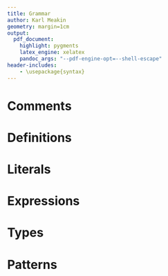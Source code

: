 ```yaml
---
title: Grammar
author: Karl Meakin
geometry: margin=1cm
output:
  pdf_document:
    highlight: pygments
    latex_engine: xelatex
    pandoc_args: "--pdf-engine-opt=--shell-escape"
header-includes:
    - \usepackage{syntax}
---
```


# Comments
\begin{grammar}
<LineComment> ::= `//' <any character> <newline or end of file>

<BlockComment> ::= `/*' <any character> <BlockComment> <any character> `*/'
\end{grammar}

# Definitions
\begin{grammar}
<SourceFile> ::= <Definition>

<Definition> ::= <FnDefinition> | <StructDefinition> | <EnumDefinition> 

<FnDefinition> ::= `fn' <ParamList> <ReturnType> <BlockExpr>

<StructDefinition> ::= `struct' <Ident> `{' <Field>\textsuperscript{,*} `}'

<EnumDefinition> ::= `enum' <Ident> `{' <EnumVariant>\textsuperscript{,*} `}'

<EnumVariant> ::= <Ident> `{' <Field>\textsuperscript{,*} `}'

<Field> ::= <Ident> `:' <Type>
\end{grammar}

# Literals
\begin{grammar}
<Lit> ::= <BoolLit> | <IntLit> | <FloatLit> | <CharLit>

<BooLit> ::= `true' | `false'

<IntLit> ::= <BinInt> | <DecInt> | <HexInt>

<BinInt> ::= (`0b' | `0B') <BinDigit> <BinDigit_>\textsuperscript{*}

<BinDigit> ::= `0' | `1'

<BinDigit_> ::= <BinDigit> | `_'

<DecInt> ::= <DecDigit> <DecDigit_>\textsuperscript{*}

<DecDigit> ::= `0' | `1' | `2' | `3' | `4' | `5' | `6' | `7' | `8' | `9'

<DecDigit_> ::= <DecDigit> | `_'

<HexInt> ::= (`0x' | `0X') <HexDigit> <HexDigit_>\textsuperscript{*}

<HexDigit_> ::= <HexDigit> | `_'

<CharLit> ::= <SimpleChar> | <EscapedChar> | <UnicodeChar>

<SimpleChar> ::= `\'' <any character except single quote> `\''

<EscapedChar> ::= `\\n' | `\\r' | `\\t' | `\\\\' | `\\0' | `\\\'' | `\\"'

<UnicodeChar> ::= `\'' (`\\u' | `\\U') <HexDigit> <HexDigit_>\textsuperscript{*} `\''
\end{grammar}

# Expressions
\begin{grammar}
<Expr> ::= <LitExpr> 
\alt <ParenExpr> 
\alt <VarExpr> 
\alt <UnopExpr> 
\alt <BinopExpr> 
\alt <CallExpr> 
\alt <LambdaExpr> 
\alt <IfExpr> 
\alt <LoopExpr> 
\alt <BreakExpr>
\alt <ContinueExpr>
\alt <ReturnExpr>
\alt <TupleExpr>
\alt <StructExpr>
\alt <EnumExpr>
\alt <FieldExpr>
\alt <MatchExpr>
\alt <BlockExpr> 

<LitExpr> ::= <Lit>

<ParenExpr> ::= `(' <Expr> `)'

<VarExpr> ::= <Ident>

<UnopExpr> ::= <Unop> <Expr>

<Unop> ::= `+' | `-'

<BinopExpr> ::= <Expr> <Binop> <Expr>

<Binop> ::= `+' | `-' | `*' | `/' | `=' | `==' | `!=' | `<' | `>' | `<=' | `>=' | `||' | `&&'

<CallExpr> ::= <Expr> `(' <Expr>\textsuperscript{,*} `)'

<LambdaExpr> ::= `(' <Pat>\textsuperscript{,*} `)' `=>' <Expr>

<IfExpr> ::= `if' <Expr> <BlockExpr> (`else' `if' <Expr> <BlockExpr>)\textsuperscript{*} (`else' <BlockExpr>)\textsuperscript{?}

<LoopExpr> ::= `loop' <Expr> <BlockExpr>

<BreakExpr> ::= `break' <Expr>\textsuperscript{?}

<ContinueExpr> ::= `continue'

<ReturnExpr> ::= `return' <Expr>\textsuperscript{?}

<TupleExpr> ::= `(' <Expr> `,' `)' | `(' <Expr>\textsuperscript{,*} `)'

<StructExpr> ::= <Ident> `{' (<Ident> `:' <Expr>)\textsuperscript{,*} `}'

<EnumExpr> ::= <Ident> `::' <Ident> `{' (<Ident> `:' <Expr>)\textsuperscript{,*} `}'

<FieldExpr> ::= <Expr> `.' (<Ident> | <IntLit>)

<MatchExpr> ::= `match' <Expr> `{' <MatchCase>\textsuperscript{,*} `}'

<MatchCase> ::= <Pat> `=>' <Expr>
\end{grammar}


# Types
\begin{grammar}
<Type> ::= <VarType> 
\alt <InferType>
\alt <TupleType>
\alt <FnType>

<VarType> ::= <Ident>

<InferType> ::= `_'

<TupleType> ::= `(' <Type> `,' `)'

<FnType> ::= `(' <Type>\textsuperscript{,*} `)' `->' <Type>
\end{grammar}


# Patterns
\begin{grammar}
<Pat> ::= <LitPat> 
\alt <VarPat>
\alt <IgnorePat>
\alt <TuplePat>
\alt <StructPat>
\alt <EnumPat>

<LitPat> ::= <Lit>

<VarPat> ::= <Ident>

<IgnorePat> ::= `_'

<TuplePat> ::= `(' <Pat> `,' `)' | `(' <Pat>\textsuperscript{,*} `)'

<StructPat> ::= <Ident> `{' <FieldPat>\textsuperscript{,*} `}'

<EnumExpr> ::= <Ident> `::' <Ident> `{' <FieldPat>\textsuperscript{,*} `}'
\end{grammar}


